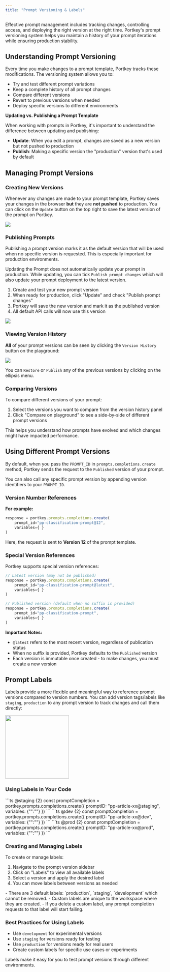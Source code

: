```yaml
---
title: "Prompt Versioning & Labels"
---
```


Effective prompt management includes tracking changes, controlling access, and deploying the right version at the right time. Portkey's prompt versioning system helps you maintain a history of your prompt iterations while ensuring production stability.

## Understanding Prompt Versioning

Every time you make changes to a prompt template, Portkey tracks these modifications. The versioning system allows you to:

- Try and test different prompt variations
- Keep a complete history of all prompt changes
- Compare different versions
- Revert to previous versions when needed
- Deploy specific versions to different environments

**Updating vs. Publishing a Prompt Template**

When working with prompts in Portkey, it's important to understand the difference between updating and publishing:

- **Update**: When you edit a prompt, changes are saved as a new version but not pushed to production
- **Publish**: Making a specific version the "production" version that's used by default




## Managing Prompt Versions

### Creating New Versions

Whenever any changes are made to your prompt template, Portkey saves your changes in the browser **but** they are **not pushed** to production. You can click on the `Update` button on the top right to save the latest version of the prompt on Portkey.

<Frame>
  <img src="/images/product/ai-gateway/ai-24.png"/>
</Frame>

### Publishing Prompts

Publishing a prompt version marks it as the default version that will be used when no specific version is requested. This is especially important for production environments.

Updating the Prompt does not automatically update your prompt in production. While updating, you can tick `Publish prompt changes` which will also update your prompt deployment to the latest version.

1. Create and test your new prompt version
2. When ready for production, click "Update" and check "Publish prompt changes"
3. Portkey will save the new version and mark it as the published version
4. All default API calls will now use this version

<Frame>
  <img src="/images/product/ai-gateway/ai-26.png"/>
</Frame>

### Viewing Version History

**All** of your prompt versions can be seen by clicking the `Version History` button on the playground:

<Frame>
  <img src="/images/product/ai-gateway/ai-25.png"/>
</Frame>

You can `Restore` or `Publish` any of the previous versions by clicking on the ellipsis menu.

### Comparing Versions

To compare different versions of your prompt:

1. Select the versions you want to compare from the version history panel
2. Click "Compare on playground" to see a side-by-side of different prompt versions

This helps you understand how prompts have evolved and which changes might have impacted performance.

## Using Different Prompt Versions

By default, when you pass the `PROMPT_ID` in `prompts.completions.create` method, Portkey sends the request to the `Published` version of your prompt.

You can also call any specific prompt version by appending version identifiers to your `PROMPT_ID`.

### Version Number References

**For example:**

```js
response = portkey.prompts.completions.create(
    prompt_id="pp-classification-prompt@12",
    variables={ }
)
```

Here, the request is sent to **Version 12** of the prompt template.

### Special Version References

Portkey supports special version references:

```js
// Latest version (may not be published)
response = portkey.prompts.completions.create(
    prompt_id="pp-classification-prompt@latest",
    variables={ }
)

// Published version (default when no suffix is provided)
response = portkey.prompts.completions.create(
    prompt_id="pp-classification-prompt",
    variables={ }
)
```

**Important Notes:**
* `@latest` refers to the most recent version, regardless of publication status
* When no suffix is provided, Portkey defaults to the `Published` version
* Each version is immutable once created - to make changes, you must create a new version

## Prompt Labels

Labels provide a more flexible and meaningful way to reference prompt versions compared to version numbers. You can add version tags/labels like `staging`, `production` to any prompt version to track changes and call them directly:

<Frame><img width="200" src="/images/changelog/prompt-labels.gif" /></Frame>

### Using Labels in Your Code

<CodeGroup>
    ```ts @staging {2}
    const promptCompletion = portkey.prompts.completions.create({
        promptID: "pp-article-xx@staging",
        variables: {"":""}
    })
    ```
    ```ts @dev {2}
    const promptCompletion = portkey.prompts.completions.create({
        promptID: "pp-article-xx@dev",
        variables: {"":""}
    })
    ```
    ```ts @prod {2}
    const promptCompletion = portkey.prompts.completions.create({
        promptID: "pp-article-xx@prod",
        variables: {"":""}
    })
    ```
</CodeGroup>

### Creating and Managing Labels

To create or manage labels:

1. Navigate to the prompt version sidebar
2. Click on "Labels" to view all available labels
3. Select a version and apply the desired label
4. You can move labels between versions as needed

<Info>
    - There are 3 default labels: `production`, `staging`, `development` which cannot be removed.
    - Custom labels are unique to the workspace where they are created.
    - If you delete a custom label, any prompt completion requests to that label will start failing.
</Info>

### Best Practices for Using Labels

- Use `development` for experimental versions
- Use `staging` for versions ready for testing
- Use `production` for versions ready for real users
- Create custom labels for specific use cases or experiments

Labels make it easy for you to test prompt versions through different environments.
